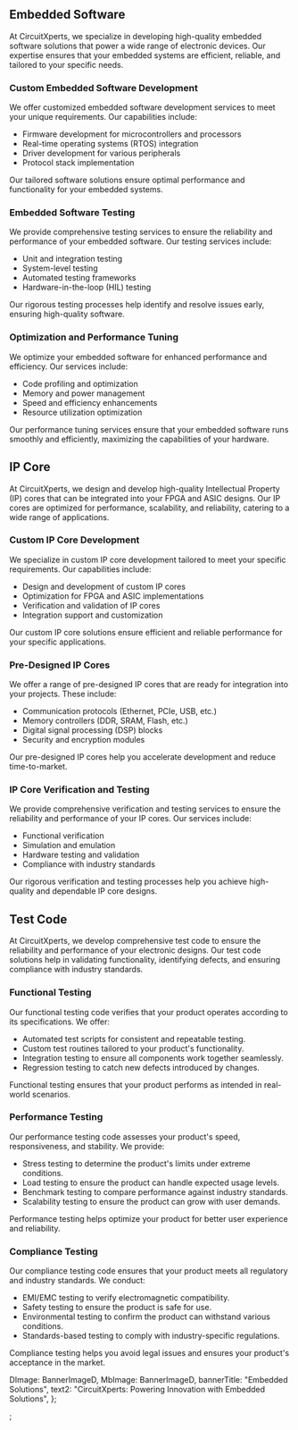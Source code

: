 <EmbeddedStyle>
<Banner banner={banner} />
<div className="site-container my-5 my-lg-6">
  <div className="embedded-page">
    <div className="software">
      <div className="main-content">
          <h2 className="pb-2 fw-bold h3 text-orange pt-lg-6 pt-5">Embedded Software</h2>
          <p className=" pt-2 pt-lg-3 pb-2">At CircuitXperts, we specialize in developing high-quality embedded software solutions that power a wide range of electronic devices. Our expertise ensures that your embedded systems are efficient, reliable, and tailored to your specific needs.</p>
          <div className="embedded-software">
              <div className="software items-center">
                  <div className="software-description">
                  <h3 className="text-sub pt-4 pt-lg-5">Custom Embedded Software Development</h3>
                      <p className=" pt-2 pt-lg-3 pb-2">We offer customized embedded software development services to meet your unique requirements. Our capabilities include:</p>
                      <ul className="[&>li]:mb-1">
                          <li>Firmware development for microcontrollers and processors</li>
                          <li>Real-time operating systems (RTOS) integration</li>
                          <li>Driver development for various peripherals</li>
                          <li>Protocol stack implementation</li>
                      </ul>
                      <p className="pt-2">Our tailored software solutions ensure optimal performance and functionality for your embedded systems.</p>
                  </div>
              </div>
              <div className="software items-center">
                  <div className="software-description">
                  <h3 className="text-sub pt-4 pt-lg-5">Embedded Software Testing</h3>
                      <p className=" pt-2 pt-lg-3 pb-2">We provide comprehensive testing services to ensure the reliability and performance of your embedded software. Our testing services include:</p>
                      <ul className="[&>li]:mb-1">
                          <li>Unit and integration testing</li>
                          <li>System-level testing</li>
                          <li>Automated testing frameworks</li>
                          <li>Hardware-in-the-loop (HIL) testing</li>
                      </ul>
                      <p className="pt-2">Our rigorous testing processes help identify and resolve issues early, ensuring high-quality software.</p>
                  </div>
              </div>
              <div className="software items-center">
              <div className="software-description">
                   <h3 className="text-sub pt-4 pt-lg-5">Optimization and Performance Tuning</h3>
                      <p className=" pt-2 pt-lg-3 pb-2">We optimize your embedded software for enhanced performance and efficiency. Our services include:</p>
                      <ul className="[&>li]:mb-1">
                          <li>Code profiling and optimization</li>
                          <li>Memory and power management</li>
                          <li>Speed and efficiency enhancements</li>
                          <li>Resource utilization optimization</li>
                      </ul>
                      <p className="pt-2">Our performance tuning services ensure that your embedded software runs smoothly and efficiently, maximizing the capabilities of your hardware.</p>
                  </div>
              </div>
          </div>
      </div>
    </div>
     <div className="ip-core">
      <div className="main-content">
          <h2 className="pb-2 fw-bold h3 text-orange pt-lg-6 pt-5">IP Core</h2>
          <p className=" pt-2 pt-lg-3 pb-2">At CircuitXperts, we design and develop high-quality Intellectual Property (IP) cores that can be integrated into your FPGA and ASIC designs. Our IP cores are optimized for performance, scalability, and reliability, catering to a wide range of applications.</p>
          <div className="ip-core">
              <div className="core items-center">
                <div className="core-description">
                  <h3 className="text-sub pt-4 pt-lg-5">Custom IP Core Development</h3>
                      <p className=" pt-2 pt-lg-3 pb-2">We specialize in custom IP core development tailored to meet your specific requirements. Our capabilities include:</p>
                      <ul className="[&>li]:mb-1">
                          <li>Design and development of custom IP cores</li>
                          <li>Optimization for FPGA and ASIC implementations</li>
                          <li>Verification and validation of IP cores</li>
                          <li>Integration support and customization</li>
                      </ul>
                      <p className="pt-2">Our custom IP core solutions ensure efficient and reliable performance for your specific applications.</p>
                  </div>
              </div>
              <div className="core items-center">
                <div className="core-description">
                  <h3 className="text-sub pt-4 pt-lg-5">Pre-Designed IP Cores</h3>
                      <p className=" pt-2 pt-lg-3 pb-2">We offer a range of pre-designed IP cores that are ready for integration into your projects. These include:</p>
                      <ul className="[&>li]:mb-1">
                          <li>Communication protocols (Ethernet, PCIe, USB, etc.)</li>
                          <li>Memory controllers (DDR, SRAM, Flash, etc.)</li>
                          <li>Digital signal processing (DSP) blocks</li>
                          <li>Security and encryption modules</li>
                      </ul>
                      <p className="pt-2">Our pre-designed IP cores help you accelerate development and reduce time-to-market.</p>
                  </div>
              </div>
              <div className="core items-center">
                <div className="core-description">
                   <h3 className="text-sub pt-4 pt-lg-5">IP Core Verification and Testing</h3>
                      <p className=" pt-2 pt-lg-3 pb-2">We provide comprehensive verification and testing services to ensure the reliability and performance of your IP cores. Our services include:</p>
                      <ul className="[&>li]:mb-1">
                          <li>Functional verification</li>
                          <li>Simulation and emulation</li>
                          <li>Hardware testing and validation</li>
                          <li>Compliance with industry standards</li>
                      </ul>
                      <p className="pt-2">Our rigorous verification and testing processes help you achieve high-quality and dependable IP core designs.</p>
                  </div>
              </div>
          </div>
      </div>
    </div>
    <div className="test-container">
      <div className="main-content">
          <h2 className="pb-2 fw-bold h3 text-orange pt-5 pt-lg-6">Test Code</h2>
          <p className=" pt-2 pt-lg-3 pb-2">At CircuitXperts, we develop comprehensive test code to ensure the reliability and performance of your electronic designs. Our test code solutions help in validating functionality, identifying defects, and ensuring compliance with industry standards.</p>
          <div className="test-code">
              <div className="code items-center">
                <div className="code-description">
                   <h3 className="text-sub pt-4 pt-lg-5">Functional Testing</h3>
                      <p className=" pt-2 pt-lg-3 pb-2">Our functional testing code verifies that your product operates according to its specifications. We offer:</p>
                      <ul className="[&>li]:mb-1">
                          <li>Automated test scripts for consistent and repeatable testing.</li>
                          <li>Custom test routines tailored to your product's functionality.</li>
                          <li>Integration testing to ensure all components work together seamlessly.</li>
                          <li>Regression testing to catch new defects introduced by changes.</li>
                      </ul>
                      <p className="pt-2">Functional testing ensures that your product performs as intended in real-world scenarios.</p>
                  </div>
              </div>
              <div className="code items-center">
                <div className="code-description">
                   <h3 className="text-sub pt-4 pt-lg-5">Performance Testing</h3>
                      <p className=" pt-2 pt-lg-3 pb-2">Our performance testing code assesses your product's speed, responsiveness, and stability. We provide:</p>
                      <ul className="[&>li]:mb-1">
                          <li>Stress testing to determine the product's limits under extreme conditions.</li>
                          <li>Load testing to ensure the product can handle expected usage levels.</li>
                          <li>Benchmark testing to compare performance against industry standards.</li>
                          <li>Scalability testing to ensure the product can grow with user demands.</li>
                      </ul>
                      <p className="pt-2">Performance testing helps optimize your product for better user experience and reliability.</p>
                  </div>
              </div>
              <div className="code items-center">
                <div className="code-description">
                   <h3 className="text-sub pt-4 pt-lg-5">Compliance Testing</h3>
                      <p className=" pt-2 pt-lg-3 pb-2">Our compliance testing code ensures that your product meets all regulatory and industry standards. We conduct:</p>
                      <ul className="[&>li]:mb-1">
                          <li>EMI/EMC testing to verify electromagnetic compatibility.</li>
                          <li>Safety testing to ensure the product is safe for use.</li>
                          <li>Environmental testing to confirm the product can withstand various conditions.</li>
                          <li>Standards-based testing to comply with industry-specific regulations.</li>
                      </ul>
                      <p className="pt-2">Compliance testing helps you avoid legal issues and ensures your product's acceptance in the market.</p>
                  </div>
              </div>
          </div>
      </div>
    </div>

   </div>
</div>
</EmbeddedStyle>


  DImage: BannerImageD,
  MbImage: BannerImageD,
  bannerTitle: "Embedded Solutions",
  text2: "CircuitXperts: Powering Innovation with Embedded Solutions",
};


;
